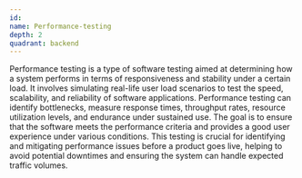 ```yaml
---
id:
name: Performance-testing
depth: 2
quadrant: backend
---
```


Performance testing is a type of software testing aimed at determining how a system performs in terms of responsiveness and stability under a certain load.
It involves simulating real-life user load scenarios to test the speed, scalability, and reliability of software applications.
Performance testing can identify bottlenecks, measure response times, throughput rates, resource utilization levels, and endurance under sustained use.
The goal is to ensure that the software meets the performance criteria and provides a good user experience under various conditions.
This testing is crucial for identifying and mitigating performance issues before a product goes live, helping to avoid potential downtimes and ensuring the system can handle expected traffic volumes.
